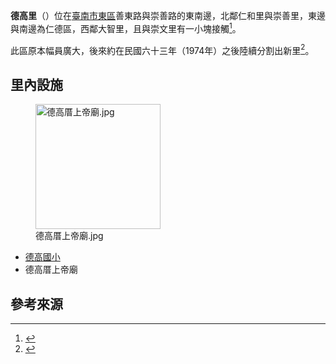 {{NoteTA
|1=zh:庄;zh-hant:庄}}
{{Coord|22.9665308|120.2354061|source:GoogleMaps|display=title}}
{{ROC Village or Li Info
| Village/LiName = 德高
| Village/Li = 里
| City/CountyName = 臺南市
| DivName = 東區
| OldName = 下列地名皆為[[臺灣話|臺灣話]]發音：仁和里下灣庄（Jîn-hô-lí Ē-uan-tsng）、竹篙厝（Tik-ko-tshù）、竹篙厝庄（Tik-ko-tshù-tsng）、竹篙里（Tik-ko-lí）
| AreaTotal = 0.5500395
| Sub = 21
| HouseholdTotal = 
| YearMonth = 
| PopTotal = 
| Male = 
| Female = 
| Longitude = 
| Latitude = 
| Neighbors = [[大智里_(東區)|大智里]]、[[崇文里_(東區)|崇文里]]、[[崇善里_(東區)|崇善里]]、[[仁和里_(東區)|仁和里]]、<br/>[[仁德區|仁德區]]
| MapLocation = 臺南市東區德高里.svg
| Head = 陳逢祥
| Address = 仁和路174號
| Website = 
| Photo = 臺南市東區德高里活動中心.JPG
| Photo size = 
| Caption = 德高里活動中心
| DataSource = [http://www.tneast.gov.tw/village_1a.php?id=%BCw%B0%AA%A8%BD 臺南東區區公所－德高里]
}}
'''德高里'''（{{lang-nan-tw|Tik-ko-lí}}）位在[[臺南市|臺南市]][[東區_(台南市)|東區]]善東路與崇善路的東南邊，北鄰仁和里與崇善里，東邊與南邊為仁德區，西鄰大智里，且與崇文里有一小塊接觸<ref>{{Cite web |url=http://www.tneast.gov.tw/images/tneast_map.jpg |title=臺南市東區區公所－臺南市東區行政區劃圖 |access-date=2011-02-24 |archive-url=https://web.archive.org/web/20140903182740/http://www.tneast.gov.tw/images/tneast_map.jpg |archive-date=2014-09-03 |dead-url=yes }}</ref>。

此區原本幅員廣大，後來約在民國六十三年（1974年）之後陸續分割出新里<ref>{{Cite web |url=http://www.tneast.gov.tw/village_1a.php?id=%BCw%B0%AA%A8%BD |title=臺南東區區公所－德高里 |access-date=2011-02-24 |archive-date=2020-01-15 |archive-url=https://web.archive.org/web/20200115043106/http://www.tneast.gov.tw/village_1a.php?id=%BCw%B0%AA%A8%BD }}</ref>。

== 里內設施 ==
[[File:德高厝上帝廟.jpg|200px]]
*[[臺南市東區德高國民小學|德高國小]]
*德高厝上帝廟

== 參考來源 ==
{{reflist}}

{{台南市東區}}